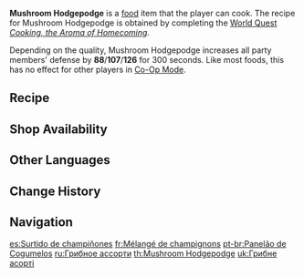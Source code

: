 {{Food Infobox
|id              = 108404
|description     = An Aranara-style dish that Paimon has drained her brain juice dry to improve.
|desc_suspicious = But in fact, it only requires a few common mushrooms from Sumeru, along with some extra seasonings. As for its flavor, you'd believe you've tasted the wildness of nature — ahem, "the scent of the remaining heaps of dirt" is probably the more accurate description though. Such bounties of the mountains and forests are best left for the boars to savor.
|desc_basic      = But in fact, it only requires a few common mushrooms from Sumeru, along with some extra seasonings. Paimon selected three types of mushrooms, and they were prepared and then cooked in a simple way, but the texture and flavor aren’t bad at all.
|desc_delicious  = But in fact, it only requires a few common mushrooms from Sumeru, along with some extra seasonings. The heat and cooking time have been adjusted to preserve the distinctive flavors of three different types of mushrooms. Depending on one's preference, they can either be eaten together or one at a time to study the subtly varying flavors.
|type            = DEF-Boosting Dishes
|effectType      = DEF Up
|effect          = Increases all party members’ DEF by (var1) for 300s. In Co-Op Mode, this effect only applies to your own character(s).
|eff_att1        = DEF
|eff_suspicious1 = 88
|eff_basic1      = 107
|eff_delicious1  = 126
|quality         = 2
|region          = Sumeru
|variant         = Forest Watcher's Choice
|recipe          = Complete [[Cooking, the Flavor of Nature]]
|source1         = {{Sold By}}
}}
'''Mushroom Hodgepodge''' is a [[food]] item that the player can cook. The recipe for Mushroom Hodgepodge is obtained by completing the [[World Quest]] ''[[Cooking, the Aroma of Homecoming]]''.

Depending on the quality, Mushroom Hodgepodge increases all party members' defense by '''88'''/'''107'''/'''126''' for 300 seconds. Like most foods, this has no effect for other players in [[Co-Op Mode]].

{{Special Dish|Tighnari|Forest Watcher's Choice}}

==Recipe==
{{Recipe
|type = Cooking
|Rukkhashava Mushrooms = 1
|Mushroom = 1
|Starshroom = 1
|sort = Rukkhashava Mushrooms;Mushroom;Starshroom
}}

==Shop Availability==
{{Shop Availability}}
<!--
==Trivia==
*
-->
==Other Languages==
{{Other Languages
|en      = Mushroom Hodgepodge
|zhs     = 杂菇荟萃
|zhs_rm  = Zágū Huìcuì
|zht     = 雜菇薈萃
|zht_rm  = Zágū Huìcuì
|zh_tl   = 
|ja      = 山盛りキノコ
|ja_rm   = Yamamori Kinoko
|ja_tl   = Pile of Mushrooms
|ko      = 모둠 버섯
|ko_rm   = Modum Beoseot
|ko_tl   = Assorted Mushroom
|es      = Surtido de champiñones
|es_tl   = Assortment of Mushrooms
|fr      = Mélangé de champignons
|fr_tl   = Assorted Mushroom
|ru      = Грибное ассорти
|ru_tl   = Assorted Mushroom
|th      = Mushroom Hodgepodge
|vi      = Nấm Thập Cẩm
|vi_tl   = Assorted Mushroom
|de      = Gemischte Pilzplatte
|de_tl   = Mixed Mushroom Platter
|id      = Mushroom Hodgepodge
|pt      = Panelão de Cogumelos
|pt_tl   = 
|tr      = Karışık Mantar
|tr_tl   = 
|it      = Macedonia di funghi
|it_tl   = Mushroom {{w|Fruit salad|Salad}}
|it_note = ''Macedonia'' directly translates to "Fruit Salad", but given the context "Fruit" got removed.
}}

==Change History==
{{Change History|3.0}}

==Navigation==
{{Food Navbox}}

[[es:Surtido de champiñones]]
[[fr:Mélangé de champignons]]
[[pt-br:Panelão de Cogumelos]]
[[ru:Грибное ассорти]]
[[th:Mushroom Hodgepodge]]
[[uk:Грибне асорті]]